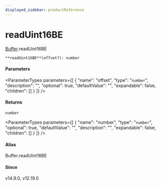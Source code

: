 ```yaml
---
displayed_sidebar: productReference
---
```



# readUint16BE

[Buffer](../../interfaces/Buffer.mdx).readUint16BE

`**readUint16BE**(offset?): number`

#### Parameters

<ParameterTypes parameters={[
  {
    "name": "offset",
    "type": "`number`",
    "description": "",
    "optional": true,
    "defaultValue": "",
    "expandable": false,
    "children": []
  }
]} />

#### Returns

`number`

<ParameterTypes parameters={[
  {
    "name": "number",
    "type": "`number`",
    "optional": true,
    "defaultValue": "",
    "description": "",
    "expandable": false,
    "children": []
  }
]} />

#### Alias

Buffer.readUInt16BE

#### Since

v14.9.0, v12.19.0
